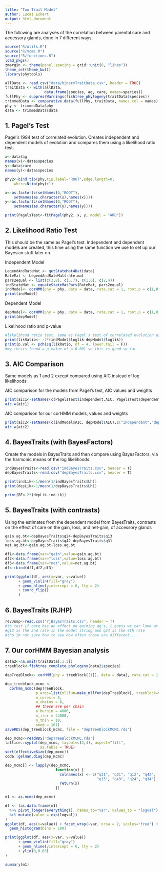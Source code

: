 ```yaml
---
title: "Two Trait Model"
author: Lucas Eckert
output: html_document
---
```


The following are analyses of the correlation between parental care and accessory glands, done in 7 different ways. 

```r
source("R/utils.R")
source("R/mcmc.R")
source("R/functions.R")
load_pkgs()
zmargin <- theme(panel.spacing = grid::unit(0, "lines"))
theme_set(theme_bw())
library(phytools)
```

```r
allData <- read.csv("data/binaryTraitData.csv", header = TRUE)
traitData <- with(allData,
                  data.frame(species, ag, care, names=species))
fullPhy <- suppressWarnings(fishtree_phylogeny(traitData$species))
trimmedData <- comparative.data(fullPhy, traitData, names.col = names)
phy <- trimmedData$phy
data <- trimmedData$data
```

## 1. Pagel's Test

Pagel's 1994 test of correlated evolution. Creates independent and dependent models of evolution and compares them using a likelihood ratio test.
```r
x<-data$ag
names(x)<-data$species
y<-data$care
names(y)<-data$species

phy2<-bind.tip(phy,tip.label="ROOT",edge.length=0,
    where=Ntip(phy)+1)

x<-as.factor(c(setNames(0,"ROOT"),
    setNames(as.character(x),names(x))))
y<-as.factor(c(setNames(0,"ROOT"),
    setNames(as.character(y),names(y))))

print(PagelsTest<-fitPagel(phy2, x, y, model = "ARD"))
```

## 2. Likelihood Ratio Test

This should be the same as Pagel's test. Independent and dependent models are created, this time using the same function we use to set up our Bayesian stuff later on.

Independent Model
```r
LegendAndRateMat <- getStateMat4Dat(data)
RateMat <- LegendAndRateMat$rate.mat
pars2equal <- list(c(3,8), c(5,7), c(1,6), c(2,4))
indStateMat <- equateStateMatPars(RateMat, pars2equal)
indModel<- corHMM(phy = phy, data = data, rate.cat = 1, root.p = c(1,0,0,0), rate.mat = indStateMat)
print(indModel)
```

Dependent Model
```r
depModel<- corHMM(phy = phy, data = data, rate.cat = 1, root.p = c(1,0,0,0))
print(depModel)
```

Likelihood ratio and p-value
```r
#likelihood ratio test, same as Pagel's test of correlated evolution used in my thesis
print(likRatio<- -2*(indModel$loglik-depModel$loglik))
print(p.val <- pchisq(likRatio, df = 4, lower.tail = F))
#my thesis found a p value of < 0.001 so this is good so far
```
## 3. AIC Comparison

Same models as 1 and 2 except compared using AIC instead of log likelihoods.

AIC comparison for the models from Pagel's test, AIC values and weights
```r
print(aic1<-setNames(c(PagelsTest$independent.AIC, PagelsTest$dependent.AIC),c("independant","dependent")))
aic.w(aic1)
```

AIC comparison for our corHMM models, values and weights
```r
print(aic2<-setNames(c(indModel$AIC, depModel$AIC),c("independant","dependent")))
aic.w(aic2)
```
## 4. BayesTraits (with BayesFactors)

Create the models in BayesTraits and then compare using BayesFactors, via the harmonic means of the log likelihoods

```r
indBayesTraits<-read.csv("indBayesTraits.csv", header = T)
depBayesTraits<-read.csv("depBayesTraits.csv", header = T)

print(indLik<-1/mean(1/indBayesTraits$Lh))
print(depLik<-1/mean(1/depBayesTraits$Lh))

print(BF<-2*(depLik-indLik))
```

## 5. BayesTraits (with contrasts)

Using the estimates from the dependent model from BayesTraits, contrasts on the effect of care on the gain, loss, and net-gain, of accessory glands

```r
gain.ag.bt<-depBayesTraits$q24-depBayesTraits$q13
loss.ag.bt<-depBayesTraits$q42-depBayesTraits$q31
net.ag.bt<-gain.ag.bt-loss.ag.bt

df1<-data.frame(var="gain",value=gain.ag.bt)
df2<-data.frame(var="loss",value=loss.ag.bt)
df3<-data.frame(var="net",value=net.ag.bt)
df<-rbind(df1,df2,df3)

print(ggplot(df, aes(x=var, y=value))
      + geom_violin(fill="gray")
      + geom_hline(yintercept = 0, lty = 2)
      + coord_flip()
      )
```

## 6. BayesTraits (RJHP)

```r
revJump<-read.csv("rjBayesTraits.csv", header = T)
#to test if care has an effect on gaining ag's, i guess we can look at how often q13 qnd q24 are set to be different rates
#q13 is the 2nd rate in the model string and q24 is the 4th rate
#tho im not sure how to see how often those are different...
```

## 7. Our corHMM Bayesian analysis

```r
data2<-na.omit(traitData[,1:3])
treeblock<-fishtree_complete_phylogeny(data2$species)

depTreeBlock<- corHMM(phy = treeblock[[1]], data = data2, rate.cat = 1, root.p = c(1,0,0,0))

dep_treeblock_mcmc <-
  corhmm_mcmc(depTreeBlock,
              p_args=list(nllfun=make_nllfun(depTreeBlock), treeblock=treeblock),
              n_cores = 3,
              n_chains = 6,
              ## these are per chain
              n_burnin = 4000,
              n_iter = 44000,
              n_thin = 10,
              seed = 101)
saveRDS(dep_treeblock_mcmc, file = "depTreeBlockMCMC.rds")
```

```r
dep_mcmc<-readRDS("depTreeBlockMCMC.rds")
lattice::xyplot(dep_mcmc, layout=c(2,4), aspect="fill",
                as.table = TRUE)
sort(effectiveSize(dep_mcmc))
coda::gelman.diag(dep_mcmc)
```

```r
dep_mcmc[] <- lapply(dep_mcmc,
                       function(x) { 
                         colnames(x) <- c("q21", "q31", "q12", "q42",
                                          "q13", "q43", "q24", "q34")
                         return(x)
                       })

m1 <- as.mcmc(dep_mcmc)

df <- (as.data.frame(m1)
  %>% pivot_longer(everything(), names_to="var", values_to = "logval")
  %>% mutate(value = exp(logval))
)
ggplot(df, aes(x=value)) + facet_wrap(~var, nrow = 2, scales="free") +
  geom_histogram(bins = 100)

print(ggplot(df, aes(x=var, y=value))
      + geom_violin(fill="gray")
      + geom_hline(yintercept = 0, lty = 2)
      + ylim(0,0.03)
)

summary(m1)
```

